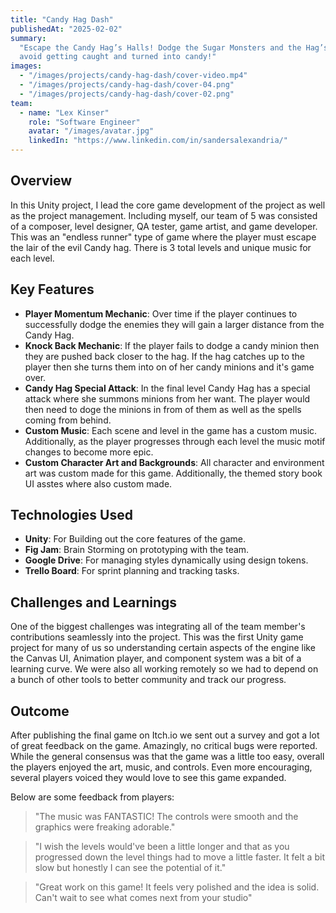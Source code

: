 ```yaml
---
title: "Candy Hag Dash"
publishedAt: "2025-02-02"
summary:
  "Escape the Candy Hag’s Halls! Dodge the Sugar Monsters and the Hag’s magic to
  avoid getting caught and turned into candy!"
images:
  - "/images/projects/candy-hag-dash/cover-video.mp4"
  - "/images/projects/candy-hag-dash/cover-04.png"
  - "/images/projects/candy-hag-dash/cover-02.png"
team:
  - name: "Lex Kinser"
    role: "Software Engineer"
    avatar: "/images/avatar.jpg"
    linkedIn: "https://www.linkedin.com/in/sandersalexandria/"
---
```


## Overview

In this Unity project, I lead the core game development of the project as well
as the project management. Including myself, our team of 5 was consisted of a
composer, level designer, QA tester, game artist, and game developer. This was
an "endless runner" type of game where the player must escape the lair of the
evil Candy hag. There is 3 total levels and unique music for each level.

## Key Features

- **Player Momentum Mechanic**: Over time if the player continues to
  successfully dodge the enemies they will gain a larger distance from the Candy
  Hag.
- **Knock Back Mechanic**: If the player fails to dodge a candy minion then they
  are pushed back closer to the hag. If the hag catches up to the player then
  she turns them into on of her candy minions and it's game over.
- **Candy Hag Special Attack**: In the final level Candy Hag has a special
  attack where she summons minions from her want. The player would then need to
  doge the minions in from of them as well as the spells coming from behind.
- **Custom Music**: Each scene and level in the game has a custom music.
  Additionally, as the player progresses through each level the music motif
  changes to become more epic.
- **Custom Character Art and Backgrounds**: All character and environment art
  was custom made for this game. Additionally, the themed story book UI asstes
  where also custom made.

## Technologies Used

- **Unity**: For Building out the core features of the game.
- **Fig Jam**: Brain Storming on prototyping with the team.
- **Google Drive**: For managing styles dynamically using design tokens.
- **Trello Board**: For sprint planning and tracking tasks.

## Challenges and Learnings

One of the biggest challenges was integrating all of the team member's
contributions seamlessly into the project. This was the first Unity game project
for many of us so understanding certain aspects of the engine like the Canvas
UI, Animation player, and component system was a bit of a learning curve. We
were also all working remotely so we had to depend on a bunch of other tools to
better community and track our progress.

## Outcome

After publishing the final game on Itch.io we sent out a survey and got a lot of
great feedback on the game. Amazingly, no critical bugs were reported. While the
general consensus was that the game was a little too easy, overall the players
enjoyed the art, music, and controls. Even more encouraging, several players
voiced they would love to see this game expanded.

Below are some feedback from players:

> "The music was FANTASTIC! The controls were smooth and the graphics were
> freaking adorable."

> "I wish the levels would've been a little longer and that as you progressed
> down the level things had to move a little faster. It felt a bit slow but
> honestly I can see the potential of it."

> "Great work on this game! It feels very polished and the idea is solid. Can't
> wait to see what comes next from your studio"
